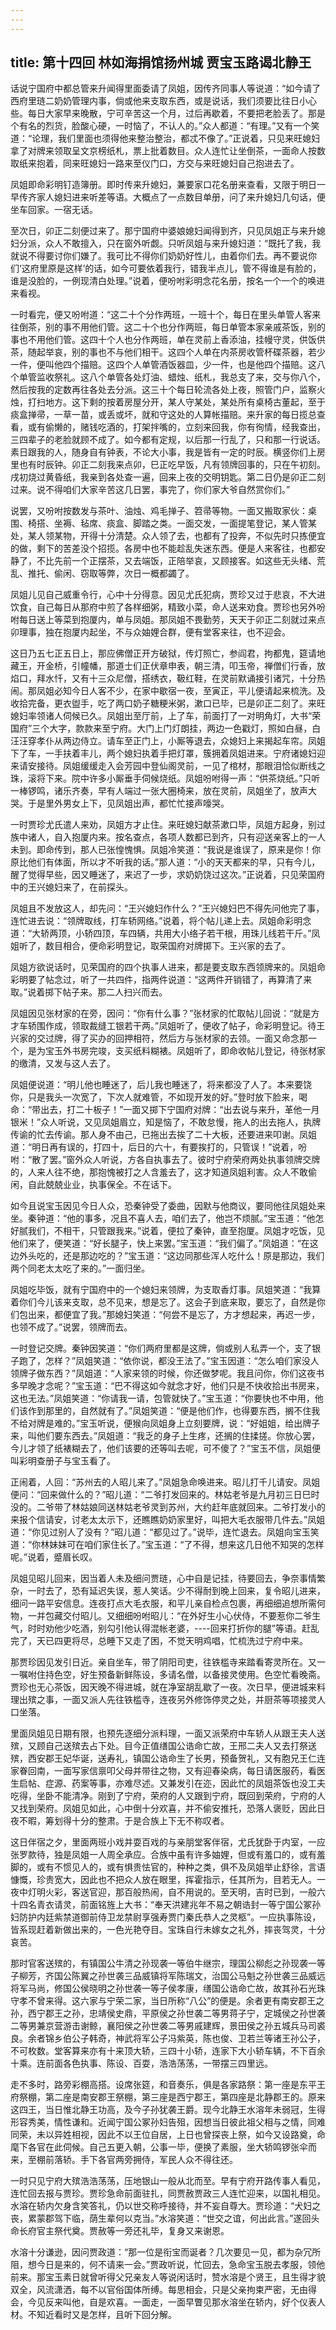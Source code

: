 ```yaml
---
---
---
```

title: 第十四回 林如海捐馆扬州城 贾宝玉路谒北静王
---

话说宁国府中都总管来升闻得里面委请了凤姐，因传齐同事人等说道：“如今请了西府里琏二奶奶管理内事，倘或他来支取东西，或是说话，我们须要比往日小心些。每日大家早来晚散，宁可辛苦这一个月，过后再歇着，不要把老脸丢了。那是个有名的烈货，脸酸心硬，一时恼了，不认人的。”众人都道：“有理。”又有一个笑道：“论理，我们里面也须得他来整治整治，都忒不像了。”正说着，只见来旺媳妇拿了对牌来领取呈文京榜纸札，票上批着数目。众人连忙让坐倒茶，一面命人按数取纸来抱着，同来旺媳妇一路来至仪门口，方交与来旺媳妇自己抱进去了。

凤姐即命彩明钉造簿册。即时传来升媳妇，兼要家口花名册来查看，又限于明日一早传齐家人媳妇进来听差等语。大概点了一点数目单册，问了来升媳妇几句话，便坐车回家。一宿无话。

至次日，卯正二刻便过来了。那宁国府中婆娘媳妇闻得到齐，只见凤姐正与来升媳妇分派，众人不敢擅入，只在窗外听觑。只听凤姐与来升媳妇道：“既托了我，我就说不得要讨你们嫌了。我可比不得你们奶奶好性儿，由着你们去。再不要说你们‘这府里原是这样’的话，如今可要依着我行，错我半点儿，管不得谁是有脸的，谁是没脸的，一例现清白处理。”说着，便吩咐彩明念花名册，按名一个一个的唤进来看视。

一时看完，便又吩咐道：“这二十个分作两班，一班十个，每日在里头单管人客来往倒茶，别的事不用他们管。这二十个也分作两班，每日单管本家亲戚茶饭，别的事也不用他们管。这四十个人也分作两班，单在灵前上香添油，挂幔守灵，供饭供茶，随起举哀，别的事也不与他们相干。这四个人单在内茶房收管杯碟茶器，若少一件，便叫他四个描赔。这四个人单管酒饭器皿，少一件，也是他四个描赔。这八个单管监收祭礼。这八个单管各处灯油、蜡烛、纸札，我总支了来，交与你八个，然后按我的定数再往各处去分派。这三十个每日轮流各处上夜，照管门户，监察火烛，打扫地方。这下剩的按着房屋分开，某人守某处，某处所有桌椅古董起，至于痰盒掸帚，一草一苗，或丢或坏，就和守这处的人算帐描赔。来升家的每日揽总查看，或有偷懒的，赌钱吃酒的，打架拌嘴的，立刻来回我，你有徇情，经我查出，三四辈子的老脸就顾不成了。如今都有定规，以后那一行乱了，只和那一行说话。素日跟我的人，随身自有钟表，不论大小事，我是皆有一定的时辰。横竖你们上房里也有时辰钟。卯正二刻我来点卯，巳正吃早饭，凡有领牌回事的，只在午初刻。戌初烧过黄昏纸，我亲到各处查一遍，回来上夜的交明钥匙。第二日仍是卯正二刻过来。说不得咱们大家辛苦这几日罢，事完了，你们家大爷自然赏你们。”

说罢，又吩咐按数发与茶叶、油烛、鸡毛掸子、笤帚等物。一面又搬取家伙：桌围、椅搭、坐褥、毡席、痰盒、脚踏之类。一面交发，一面提笔登记，某人管某处，某人领某物，开得十分清楚。众人领了去，也都有了投奔，不似先时只拣便宜的做，剩下的苦差没个招揽。各房中也不能趁乱失迷东西。便是人来客往，也都安静了，不比先前一个正摆茶，又去端饭，正陪举哀，又顾接客。如这些无头绪、荒乱、推托、偷闲、窃取等弊，次日一概都蠲了。

凤姐儿见自己威重令行，心中十分得意。因见尤氏犯病，贾珍又过于悲哀，不大进饮食，自己每日从那府中煎了各样细粥，精致小菜，命人送来劝食。贾珍也另外吩咐每日送上等菜到抱厦内，单与凤姐。那凤姐不畏勤劳，天天于卯正二刻就过来点卯理事，独在抱厦内起坐，不与众妯娌合群，便有堂客来往，也不迎会。

这日乃五七正五日上，那应佛僧正开方破狱，传灯照亡，参阎君，拘都鬼，筵请地藏王，开金桥，引幢幡，那道士们正伏章申表，朝三清，叩玉帝，禅僧们行香，放焰口，拜水忏，又有十三众尼僧，搭绣衣，靸红鞋，在灵前默诵接引诸咒，十分热闹。那凤姐必知今日人客不少，在家中歇宿一夜，至寅正，平儿便请起来梳洗。及收拾完备，更衣盥手，吃了两口奶子糖粳米粥，漱口已毕，已是卯正二刻了。来旺媳妇率领诸人伺候已久。凤姐出至厅前，上了车，前面打了一对明角灯，大书“荣国府”三个大字，款款来至宁府。大门上门灯朗挂，两边一色戳灯，照如白昼，白汪汪穿孝仆从两边侍立。请车至正门上，小厮等退去，众媳妇上来揭起车帘。凤姐下了车，一手扶着丰儿，两个媳妇执着手把灯罩，簇拥着凤姐进来。宁府诸媳妇迎来请安接待。凤姐缓缓走入会芳园中登仙阁灵前，一见了棺材，那眼泪恰似断线之珠，滚将下来。院中许多小厮垂手伺候烧纸。凤姐吩咐得一声：“供茶烧纸。”只听一棒锣鸣，诸乐齐奏，早有人端过一张大圈椅来，放在灵前，凤姐坐了，放声大哭。于是里外男女上下，见凤姐出声，都忙忙接声嚎哭。

一时贾珍尤氏遣人来劝，凤姐方才止住。来旺媳妇献茶漱口毕，凤姐方起身，别过族中诸人，自入抱厦内来。按名查点，各项人数都已到齐，只有迎送亲客上的一人未到。即命传到，那人已张惶愧惧。凤姐冷笑道：“我说是谁误了，原来是你！你原比他们有体面，所以才不听我的话。”那人道：“小的天天都来的早，只有今儿，醒了觉得早些，因又睡迷了，来迟了一步，求奶奶饶过这次。”正说着，只见荣国府中的王兴媳妇来了，在前探头。

凤姐且不发放这人，却先问：“王兴媳妇作什么？”王兴媳妇巴不得先问他完了事，连忙进去说：“领牌取线，打车轿网络。”说着，将个帖儿递上去。凤姐命彩明念道：“大轿两顶，小轿四顶，车四辆，共用大小络子若干根，用珠儿线若干斤。”凤姐听了，数目相合，便命彩明登记，取荣国府对牌掷下。王兴家的去了。

凤姐方欲说话时，见荣国府的四个执事人进来，都是要支取东西领牌来的。凤姐命彩明要了帖念过，听了一共四件，指两件说道：“这两件开销错了，再算清了来取。”说着掷下帖子来。那二人扫兴而去。

凤姐因见张材家的在旁，因问：“你有什么事？”张材家的忙取帖儿回说：“就是方才车轿围作成，领取裁缝工银若干两。”凤姐听了，便收了帖子，命彩明登记。待王兴家的交过牌，得了买办的回押相符，然后方与张材家的去领。一面又命念那一个，是为宝玉外书房完竣，支买纸料糊裱。凤姐听了，即命收帖儿登记，待张材家的缴清，又发与这人去了。

凤姐便说道：“明儿他也睡迷了，后儿我也睡迷了，将来都没了人了。本来要饶你，只是我头一次宽了，下次人就难管，不如现开发的好。”登时放下脸来，喝命：“带出去，打二十板子！”一面又掷下宁国府对牌：“出去说与来升，革他一月银米！”众人听说，又见凤姐眉立，知是恼了，不敢怠慢，拖人的出去拖人，执牌传谕的忙去传谕。那人身不由己，已拖出去挨了二十大板，还要进来叩谢。凤姐道：“明日再有误的，打四十，后日的六十，有要挨打的，只管误！”说着，吩咐：“散了罢。”窗外众人听说，方各自执事去了。彼时宁府荣府两处执事领牌交牌的，人来人往不绝，那抱愧被打之人含羞去了，这才知道凤姐利害。众人不敢偷闲，自此兢兢业业，执事保全。不在话下。

如今且说宝玉因见今日人众，恐秦钟受了委曲，因默与他商议，要同他往凤姐处来坐。秦钟道：“他的事多，况且不喜人去，咱们去了，他岂不烦腻。”宝玉道：“他怎好腻我们，不相干，只管跟我来。”说着，便拉了秦钟，直至抱厦。凤姐才吃饭，见他们来了，便笑道：“好长腿子，快上来罢。”宝玉道：“我们偏了。”凤姐道：“在这边外头吃的，还是那边吃的？”宝玉道：“这边同那些浑人吃什么！原是那边，我们两个同老太太吃了来的。”一面归坐。

凤姐吃毕饭，就有宁国府中的一个媳妇来领牌，为支取香灯事。凤姐笑道：“我算着你们今儿该来支取，总不见来，想是忘了。这会子到底来取，要忘了，自然是你们包出来，都便宜了我。”那媳妇笑道：“何尝不是忘了，方才想起来，再迟一步，也领不成了。”说罢，领牌而去。

一时登记交牌。秦钟因笑道：“你们两府里都是这牌，倘或别人私弄一个，支了银子跑了，怎样？”凤姐笑道：“依你说，都没王法了。”宝玉因道：“怎么咱们家没人领牌子做东西？”凤姐道：“人家来领的时候，你还做梦呢。我且问你，你们这夜书多早晚才念呢？”宝玉道：“巴不得这如今就念才好，他们只是不快收拾出书房来，这也无法。”凤姐笑道：“你请我一请，包管就快了。”宝玉道：“你要快也不中用，他们该作到那里的，自然就有了。”凤姐笑道：“便是他们作，也得要东西，搁不住我不给对牌是难的。”宝玉听说，便猴向凤姐身上立刻要牌，说：“好姐姐，给出牌子来，叫他们要东西去。”凤姐道：“我乏的身子上生疼，还搁的住揉搓。你放心罢，今儿才领了纸裱糊去了，他们该要的还等叫去呢，可不傻了？”宝玉不信，凤姐便叫彩明查册子与宝玉看了。

正闹着，人回：“苏州去的人昭儿来了。”凤姐急命唤进来。昭儿打千儿请安。凤姐便问：“回来做什么的？”昭儿道：“二爷打发回来的。林姑老爷是九月初三日巳时没的。二爷带了林姑娘同送林姑老爷灵到苏州，大约赶年底就回来。二爷打发小的来报个信请安，讨老太太示下，还瞧瞧奶奶家里好，叫把大毛衣服带几件去。”凤姐道：“你见过别人了没有？”昭儿道：“都见过了。”说毕，连忙退去。凤姐向宝玉笑道：“你林妹妹可在咱们家住长了。”宝玉道：“了不得，想来这几日他不知哭的怎样呢。”说着，蹙眉长叹。

凤姐见昭儿回来，因当着人未及细问贾琏，心中自是记挂，待要回去，争奈事情繁杂，一时去了，恐有延迟失误，惹人笑话。少不得耐到晚上回来，复令昭儿进来，细问一路平安信息。连夜打点大毛衣服，和平儿亲自检点包裹，再细细追想所需何物，一并包藏交付昭儿。又细细吩咐昭儿：“在外好生小心伏侍，不要惹你二爷生气，时时劝他少吃酒，别勾引他认得混帐老婆，----回来打折你的腿”等语。赶乱完了，天已四更将尽，总睡下又走了困，不觉天明鸡唱，忙梳洗过宁府中来。

那贾珍因见发引日近。亲自坐车，带了阴阳司吏，往铁槛寺来踏看寄灵所在。又一一嘱咐住持色空，好生预备新鲜陈设，多请名僧，以备接灵使用。色空忙看晚斋。贾珍也无心茶饭，因天晚不得进城，就在净室胡乱歇了一夜。次日早，便进城来料理出殡之事，一面又派人先往铁槛寺，连夜另外修饰停灵之处，并厨茶等项接灵人口坐落。

里面凤姐见日期有限，也预先逐细分派料理，一面又派荣府中车轿人从跟王夫人送殡，又顾自己送殡去占下处。目今正值缮国公诰命亡故，王邢二夫人又去打祭送殡，西安郡王妃华诞，送寿礼，镇国公诰命生了长男，预备贺礼，又有胞兄王仁连家眷回南，一面写家信禀叩父母并带往之物，又有迎春染病，每日请医服药，看医生启帖、症源、药案等事，亦难尽述。又兼发引在迩，因此忙的凤姐茶饭也没工夫吃得，坐卧不能清净。刚到了宁府，荣府的人又跟到宁府，既回到荣府，宁府的人又找到荣府。凤姐见如此，心中倒十分欢喜，并不偷安推托，恐落人褒贬，因此日夜不暇，筹划得十分的整肃。于是合族上下无不称叹者。

这日伴宿之夕，里面两班小戏并耍百戏的与亲朋堂客伴宿，尤氏犹卧于内室，一应张罗款待，独是凤姐一人周全承应。合族中虽有许多妯娌，但或有羞口的，或有羞脚的，或有不惯见人的，或有惧贵怯官的，种种之类，俱不及凤姐举止舒徐，言语慷慨，珍贵宽大，因此也不把众人放在眼里，挥霍指示，任其所为，目若无人。一夜中灯明火彩，客送官迎，那百般热闹，自不用说的。至天明，吉时已到，一般六十四名青衣请灵，前面铭旌上大书：“奉天洪建兆年不易之朝诰封一等宁国公冢孙妇防护内廷紫禁道御前侍卫龙禁尉享强寿贾门秦氏恭人之灵柩”。一应执事陈设，皆系现赶着新做出来的，一色光艳夺目。宝珠自行未嫁女之礼外，摔丧驾灵，十分哀苦。

那时官客送殡的，有镇国公牛清之孙现袭一等伯牛继宗，理国公柳彪之孙现袭一等子柳芳，齐国公陈翼之孙世袭三品威镇将军陈瑞文，治国公马魁之孙世袭三品威远将军马尚，修国公侯晓明之孙世袭一等子侯孝康，缮国公诰命亡故，故其孙石光珠守孝不曾来得。这六家与宁荣二家，当日所称“八公”的便是。余者更有南安郡王之孙，西宁郡王之孙，忠靖侯史鼎，平原侯之孙世袭二等男蒋子宁，定城侯之孙世袭二等男兼京营游击谢鲸，襄阳侯之孙世袭二等男戚建辉，景田侯之孙五城兵马司裘良。余者锦乡伯公子韩奇，神武将军公子冯紫英，陈也俊、卫若兰等诸王孙公子，不可枚数。堂客算来亦有十来顶大轿，三四十小轿，连家下大小轿车辆，不下百余十乘。连前面各色执事、陈设、百耍，浩浩荡荡，一带摆三四里远。

走不多时，路旁彩棚高搭。设席张筵，和音奏乐，俱是各家路祭：第一座是东平王府祭棚，第二座是南安郡王祭棚，第三座是西宁郡王，第四座是北静郡王的。原来这四王，当日惟北静王功高，及今子孙犹袭王爵。现今北静王水溶年未弱冠，生得形容秀美，情性谦和。近闻宁国公冢孙妇告殂，因想当日彼此祖父相与之情，同难同荣，未以异姓相视，因此不以王位自居，上日也曾探丧上祭，如今又设路奠，命麾下各官在此伺候。自己五更入朝，公事一毕，便换了素服，坐大轿鸣锣张伞而来，至棚前落轿。手下各官两旁拥侍，军民人众不得往还。

一时只见宁府大殡浩浩荡荡，压地银山一般从北而至。早有宁府开路传事人看见，连忙回去报与贾珍。贾珍急命前面驻扎，同贾赦贾政三人连忙迎来，以国礼相见。水溶在轿内欠身含笑答礼，仍以世交称呼接待，并不妄自尊大。贾珍道：“犬妇之丧，累蒙郡驾下临，荫生辈何以克当。”水溶笑道：“世交之谊，何出此言。”遂回头命长府官主祭代奠。贾赦等一旁还礼毕，复身又来谢恩。

水溶十分谦逊，因问贾政道：“那一位是衔宝而诞者？几次要见一见，都为杂冗所阻，想今日是来的，何不请来一会。”贾政听说，忙回去，急命宝玉脱去孝服，领他前来。那宝玉素日就曾听得父兄亲友人等说闲话时，赞水溶是个贤王，且生得才貌双全，风流潇洒，每不以官俗国体所缚。每思相会，只是父亲拘束严密，无由得会，今见反来叫他，自是欢喜。一面走，一面早瞥见那水溶坐在轿内，好个仪表人材。不知近看时又是怎样，且听下回分解。

